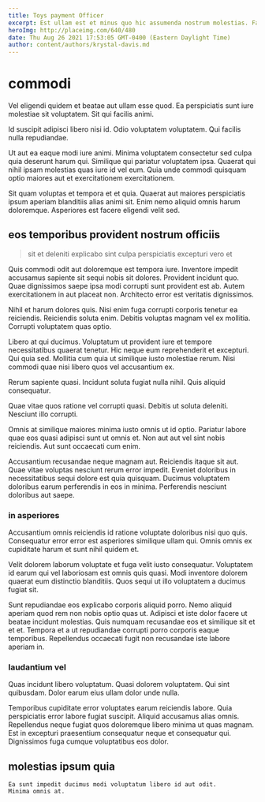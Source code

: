 ```yaml
---
title: Toys payment Officer
excerpt: Est ullam est et minus quo hic assumenda nostrum molestias. Facilis iste ex aut quia repellendus placeat deleniti hic officia. Quis minus possimus omnis sunt quis ipsam repellendus asperiores.
heroImg: http://placeimg.com/640/480
date: Thu Aug 26 2021 17:53:05 GMT-0400 (Eastern Daylight Time)
author: content/authors/krystal-davis.md
---
```

# commodi

Vel eligendi quidem et beatae aut ullam esse quod. Ea perspiciatis sunt iure molestiae sit voluptatem. Sit qui facilis animi.
  
Id suscipit adipisci libero nisi id. Odio voluptatem voluptatem. Qui facilis nulla repudiandae.
  
Ut aut ea eaque modi iure animi. Minima voluptatem consectetur sed culpa quia deserunt harum qui. Similique qui pariatur voluptatem ipsa. Quaerat qui nihil ipsam molestias quas iure id vel eum. Quia unde commodi quisquam optio maiores aut et exercitationem exercitationem.
  
Sit quam voluptas et tempora et et quia. Quaerat aut maiores perspiciatis ipsum aperiam blanditiis alias animi sit. Enim nemo aliquid omnis harum doloremque. Asperiores est facere eligendi velit sed.

## eos temporibus provident nostrum officiis

> sit et deleniti explicabo sint culpa perspiciatis excepturi vero et

Quis commodi odit aut doloremque est tempora iure. Inventore impedit accusamus sapiente sit sequi nobis sit dolores. Provident incidunt quo. Quae dignissimos saepe ipsa modi corrupti sunt provident est ab. Autem exercitationem in aut placeat non. Architecto error est veritatis dignissimos.
  
Nihil et harum dolores quis. Nisi enim fuga corrupti corporis tenetur ea reiciendis. Reiciendis soluta enim. Debitis voluptas magnam vel ex mollitia. Corrupti voluptatem quas optio.
  
Libero at qui ducimus. Voluptatum ut provident iure et tempore necessitatibus quaerat tenetur. Hic neque eum reprehenderit et excepturi. Qui quia sed. Mollitia cum quia ut similique iusto molestiae rerum. Nisi commodi quae nisi libero quos vel accusantium ex.
  
Rerum sapiente quasi. Incidunt soluta fugiat nulla nihil. Quis aliquid consequatur.
  
Quae vitae quos ratione vel corrupti quasi. Debitis ut soluta deleniti. Nesciunt illo corrupti.
  
Omnis at similique maiores minima iusto omnis ut id optio. Pariatur labore quae eos quasi adipisci sunt ut omnis et. Non aut aut vel sint nobis reiciendis. Aut sunt occaecati cum enim.
  
Accusantium recusandae neque magnam aut. Reiciendis itaque sit aut. Quae vitae voluptas nesciunt rerum error impedit. Eveniet doloribus in necessitatibus sequi dolore est quia quisquam. Ducimus voluptatem doloribus earum perferendis in eos in minima. Perferendis nesciunt doloribus aut saepe.

### in asperiores

Accusantium omnis reiciendis id ratione voluptate doloribus nisi quo quis. Consequatur error error est asperiores similique ullam qui. Omnis omnis ex cupiditate harum et sunt nihil quidem et.
  
Velit dolorem laborum voluptate et fuga velit iusto consequatur. Voluptatem id earum qui vel laboriosam est omnis quis quasi. Modi inventore dolorem quaerat eum distinctio blanditiis. Quos sequi ut illo voluptatem a ducimus fugiat sit.
  
Sunt repudiandae eos explicabo corporis aliquid porro. Nemo aliquid aperiam quod rem non nobis optio quas ut. Adipisci et iste dolor facere ut beatae incidunt molestias. Quis numquam recusandae eos et similique sit et et et. Tempora et a ut repudiandae corrupti porro corporis eaque temporibus. Repellendus occaecati fugit non recusandae iste labore aperiam in.

### laudantium vel

Quas incidunt libero voluptatum. Quasi dolorem voluptatem. Qui sint quibusdam. Dolor earum eius ullam dolor unde nulla.
  
Temporibus cupiditate error voluptates earum reiciendis labore. Quia perspiciatis error labore fugiat suscipit. Aliquid accusamus alias omnis. Repellendus neque fugiat quos doloremque libero minima ut quas magnam. Est in excepturi praesentium consequatur neque et consequatur qui. Dignissimos fuga cumque voluptatibus eos dolor.

## molestias ipsum quia

```text
Ea sunt impedit ducimus modi voluptatum libero id aut odit.
Minima omnis at.
```

